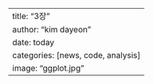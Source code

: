 ---
title: "3장"
author: "kim dayeon"
date: today
categories: [news, code, analysis]
image: "ggplot.jpg"
---